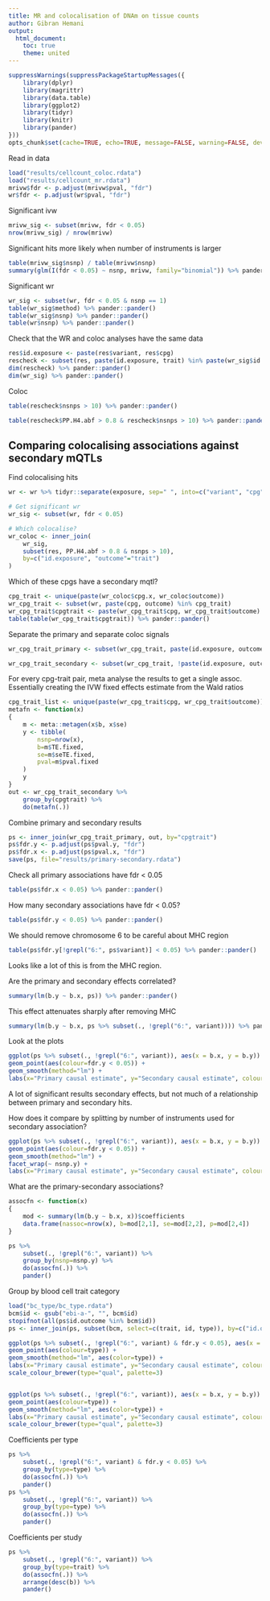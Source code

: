 ```yaml
---
title: MR and colocalisation of DNAm on tissue counts
author: Gibran Hemani
output:
  html_document:
    toc: true
    theme: united
---
```


```r
suppressWarnings(suppressPackageStartupMessages({
	library(dplyr)
	library(magrittr)
	library(data.table)
	library(ggplot2)
	library(tidyr)
	library(knitr)
	library(pander)
}))
opts_chunk$set(cache=TRUE, echo=TRUE, message=FALSE, warning=FALSE, dev="pdf")
```

Read in data

```r
load("results/cellcount_coloc.rdata")
load("results/cellcount_mr.rdata")
mrivw$fdr <- p.adjust(mrivw$pval, "fdr")
wr$fdr <- p.adjust(wr$pval, "fdr")
```

Significant ivw

```r
mrivw_sig <- subset(mrivw, fdr < 0.05)
nrow(mrivw_sig) / nrow(mrivw)
```

Significant hits more likely when number of instruments is larger

```r
table(mrivw_sig$nsnp) / table(mrivw$nsnp)
summary(glm(I(fdr < 0.05) ~ nsnp, mrivw, family="binomial")) %>% pander::pander()
```


Significant wr

```r
wr_sig <- subset(wr, fdr < 0.05 & nsnp == 1)
table(wr_sig$method) %>% pander::pander()
table(wr_sig$nsnp) %>% pander::pander()
table(wr$nsnp) %>% pander::pander()
```


Check that the WR and coloc analyses have the same data

```r
res$id.exposure <- paste(res$variant, res$cpg)
rescheck <- subset(res, paste(id.exposure, trait) %in% paste(wr_sig$id.exposure, wr_sig$id.outcome))
dim(rescheck) %>% pander::pander()
dim(wr_sig) %>% pander::pander()
```

Coloc

```r
table(rescheck$nsnps > 10) %>% pander::pander()
```

```r
table(rescheck$PP.H4.abf > 0.8 & rescheck$nsnps > 10) %>% pander::pander()
```

## Comparing colocalising associations against secondary mQTLs

Find colocalising hits

```r
wr <- wr %>% tidyr::separate(exposure, sep=" ", into=c("variant", "cpg"), remove=FALSE)

# Get significant wr
wr_sig <- subset(wr, fdr < 0.05)

# Which colocalise?
wr_coloc <- inner_join(
	wr_sig,
	subset(res, PP.H4.abf > 0.8 & nsnps > 10),
	by=c("id.exposure", "outcome"="trait")
)
```

Which of these cpgs have a secondary mqtl?

```r
cpg_trait <- unique(paste(wr_coloc$cpg.x, wr_coloc$outcome))
wr_cpg_trait <- subset(wr, paste(cpg, outcome) %in% cpg_trait)
wr_cpg_trait$cpgtrait <- paste(wr_cpg_trait$cpg, wr_cpg_trait$outcome)
table(table(wr_cpg_trait$cpgtrait)) %>% pander::pander()
```

Separate the primary and separate coloc signals

```r
wr_cpg_trait_primary <- subset(wr_cpg_trait, paste(id.exposure, outcome) %in% paste(wr_coloc$id.exposure, wr_coloc$id.outcome))

wr_cpg_trait_secondary <- subset(wr_cpg_trait, !paste(id.exposure, outcome) %in% paste(wr_coloc$id.exposure, wr_coloc$id.outcome))
```

For every cpg-trait pair, meta analyse the results to get a single assoc. Essentially creating the IVW fixed effects estimate from the Wald ratios

```r
cpg_trait_list <- unique(paste(wr_cpg_trait$cpg, wr_cpg_trait$outcome))
metafn <- function(x)
{
	m <- meta::metagen(x$b, x$se)
	y <- tibble(
		nsnp=nrow(x),
		b=m$TE.fixed,
		se=m$seTE.fixed,
		pval=m$pval.fixed
	)
	y
}
out <- wr_cpg_trait_secondary %>% 
	group_by(cpgtrait) %>%
	do(metafn(.))

```

Combine primary and secondary results

```r
ps <- inner_join(wr_cpg_trait_primary, out, by="cpgtrait")
ps$fdr.y <- p.adjust(ps$pval.y, "fdr")
ps$fdr.x <- p.adjust(ps$pval.x, "fdr")
save(ps, file="results/primary-secondary.rdata")
```

Check all primary associations have fdr < 0.05

```r
table(ps$fdr.x < 0.05) %>% pander::pander()
```

How many secondary associations have fdr < 0.05?

```r
table(ps$fdr.y < 0.05) %>% pander::pander()
```

We should remove chromosome 6 to be careful about MHC region

```r
table(ps$fdr.y[!grepl("6:", ps$variant)] < 0.05) %>% pander::pander()
```

Looks like a lot of this is from the MHC region.

Are the primary and secondary effects correlated?

```r
summary(lm(b.y ~ b.x, ps)) %>% pander::pander()
```

This effect attenuates sharply after removing MHC

```r
summary(lm(b.y ~ b.x, ps %>% subset(., !grepl("6:", variant)))) %>% pander::pander()
```

Look at the plots

```r
ggplot(ps %>% subset(., !grepl("6:", variant)), aes(x = b.x, y = b.y)) +
geom_point(aes(colour=fdr.y < 0.05)) +
geom_smooth(method="lm") +
labs(x="Primary causal estimate", y="Secondary causal estimate", colour="Secondary\nFDR < 0.05")
```

A lot of significant results secondary effects, but not much of a relationship between primary and secondary hits.

How does it compare by splitting by number of instruments used for secondary association?

```r
ggplot(ps %>% subset(., !grepl("6:", variant)), aes(x = b.x, y = b.y)) +
geom_point(aes(colour=fdr.y < 0.05)) +
geom_smooth(method="lm") +
facet_wrap(~ nsnp.y) +
labs(x="Primary causal estimate", y="Secondary causal estimate", colour="Secondary\nFDR < 0.05")
```

What are the primary-secondary associations?

```r
assocfn <- function(x)
{
	mod <- summary(lm(b.y ~ b.x, x))$coefficients
	data.frame(nassoc=nrow(x), b=mod[2,1], se=mod[2,2], p=mod[2,4])	
}

ps %>% 
	subset(., !grepl("6:", variant)) %>%
	group_by(nsnp=nsnp.y) %>%
	do(assocfn(.)) %>%
	pander()
```

Group by blood cell trait category

```r
load("bc_type/bc_type.rdata")
bcm$id <- gsub("ebi-a-", "", bcm$id)
stopifnot(all(ps$id.outcome %in% bcm$id))
ps <- inner_join(ps, subset(bcm, select=c(trait, id, type)), by=c("id.outcome"="id"))

ggplot(ps %>% subset(., !grepl("6:", variant) & fdr.y < 0.05), aes(x = b.x, y = b.y)) +
geom_point(aes(colour=type)) +
geom_smooth(method="lm", aes(color=type)) +
labs(x="Primary causal estimate", y="Secondary causal estimate", colour="Secondary\nFDR < 0.05") +
scale_colour_brewer(type="qual", palette=3)


ggplot(ps %>% subset(., !grepl("6:", variant)), aes(x = b.x, y = b.y)) +
geom_point(aes(colour=type)) +
geom_smooth(method="lm", aes(color=type)) +
labs(x="Primary causal estimate", y="Secondary causal estimate", colour="Secondary\nFDR < 0.05") +
scale_colour_brewer(type="qual", palette=3)
```

Coefficients per type

```r
ps %>% 
	subset(., !grepl("6:", variant) & fdr.y < 0.05) %>%
	group_by(type=type) %>%
	do(assocfn(.)) %>%
	pander()
ps %>% 
	subset(., !grepl("6:", variant)) %>%
	group_by(type=type) %>%
	do(assocfn(.)) %>%
	pander()

```

Coefficients per study

```r
ps %>% 
	subset(., !grepl("6:", variant)) %>%
	group_by(type=trait) %>%
	do(assocfn(.)) %>%
	arrange(desc(b)) %>%
	pander()
```

